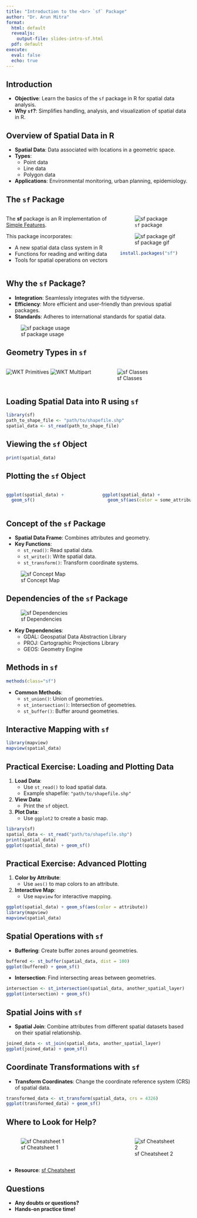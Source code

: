 ```yaml
---
title: "Introduction to the <br> `sf` Package"
author: "Dr. Arun Mitra"
format: 
  html: default
  revealjs: 
    output-file: slides-intro-sf.html
  pdf: default
execute: 
  eval: false
  echo: true
---
```


## Introduction

- **Objective**: Learn the basics of the `sf` package in R for spatial data analysis.
- **Why `sf`?**: Simplifies handling, analysis, and visualization of spatial data in R.

## Overview of Spatial Data in R

- **Spatial Data**: Data associated with locations in a geometric space.
- **Types**: 
  - Point data
  - Line data
  - Polygon data
- **Applications**: Environmental monitoring, urban planning, epidemiology.

## The `sf` Package {.smaller}

::: columns
::: {.column width="60%"}
The **sf** package is an R implementation of [Simple Features](https://en.wikipedia.org/wiki/Simple_Features).

This package incorporates:

-   A new spatial data class system in R
-   Functions for reading and writing data
-   Tools for spatial operations on vectors
:::

::: {.column width="40%"}

::: {.content-hidden when-format="pdf"}

![`sf` package](/images/sf_hex.gif)

:::

::: {.content-hidden unless-format="pdf"}

![sf package gif](/images/sf_hex.png)

:::

```r
install.packages("sf")
```
:::
:::

## Why the `sf` Package?

- **Integration**: Seamlessly integrates with the tidyverse.
- **Efficiency**: More efficient and user-friendly than previous spatial packages.
- **Standards**: Adheres to international standards for spatial data.
  
![sf package usage](https://www.example.com/images/sf_horst.jpg)

## Geometry Types in `sf`

::: columns
::: {.column width="50%"}
![WKT Primitives](https://www.example.com/images/wkt_primitives.png)
![WKT Multipart](https://www.example.com/images/wkt_multipart.png)
:::

::: {.column width="50%"}
![sf Classes](https://www.example.com/images/sf-classes.png)
:::
:::

## Loading Spatial Data into R using `sf`

```r
library(sf)
path_to_shape_file <- "path/to/shapefile.shp"
spatial_data <- st_read(path_to_shape_file)
```

## Viewing the `sf` Object

```r
print(spatial_data)
```

## Plotting the `sf` Object

::: columns
::: {.column width="50%"}
```r
ggplot(spatial_data) +
  geom_sf()
```
:::

::: {.column width="50%"}
```r
ggplot(spatial_data) +
  geom_sf(aes(color = some_attribute))
```
:::
:::

## Concept of the `sf` Package

- **Spatial Data Frame**: Combines attributes and geometry.
- **Key Functions**:
  - `st_read()`: Read spatial data.
  - `st_write()`: Write spatial data.
  - `st_transform()`: Transform coordinate systems.
  
![sf Concept Map](https://www.example.com/images/sf_concept_map.png)

## Dependencies of the `sf` Package

![sf Dependencies](https://www.example.com/images/sf_deps.png)

- **Key Dependencies**:
  - GDAL: Geospatial Data Abstraction Library
  - PROJ: Cartographic Projections Library
  - GEOS: Geometry Engine

## Methods in `sf`

```r
methods(class="sf")
```

- **Common Methods**:
  - `st_union()`: Union of geometries.
  - `st_intersection()`: Intersection of geometries.
  - `st_buffer()`: Buffer around geometries.

## Interactive Mapping with `sf`

```r
library(mapview)
mapview(spatial_data)
```

## Practical Exercise: Loading and Plotting Data

1. **Load Data**:
   - Use `st_read()` to load spatial data.
   - Example shapefile: `"path/to/shapefile.shp"`
   
2. **View Data**:
   - Print the `sf` object.
   
3. **Plot Data**:
   - Use `ggplot2` to create a basic map.
   
```r
library(sf)
spatial_data <- st_read("path/to/shapefile.shp")
print(spatial_data)
ggplot(spatial_data) + geom_sf()
```

## Practical Exercise: Advanced Plotting

1. **Color by Attribute**:
   - Use `aes()` to map colors to an attribute.
   
2. **Interactive Map**:
   - Use `mapview` for interactive mapping.
   
```r
ggplot(spatial_data) + geom_sf(aes(color = attribute))
library(mapview)
mapview(spatial_data)
```

## Spatial Operations with `sf`

- **Buffering**: Create buffer zones around geometries.
  
```r
buffered <- st_buffer(spatial_data, dist = 100)
ggplot(buffered) + geom_sf()
```

- **Intersection**: Find intersecting areas between geometries.

```r
intersection <- st_intersection(spatial_data, another_spatial_layer)
ggplot(intersection) + geom_sf()
```

## Spatial Joins with `sf`

- **Spatial Join**: Combine attributes from different spatial datasets based on their spatial relationship.
  
```r
joined_data <- st_join(spatial_data, another_spatial_layer)
ggplot(joined_data) + geom_sf()
```

## Coordinate Transformations with `sf`

- **Transform Coordinates**: Change the coordinate reference system (CRS) of spatial data.
  
```r
transformed_data <- st_transform(spatial_data, crs = 4326)
ggplot(transformed_data) + geom_sf()
```

## Where to Look for Help?

::: columns
::: {.column width="60%"}
![sf Cheatsheet 1](https://www.example.com/images/sf_cheatsheet.png)
:::

::: {.column width="40%"}
![sf Cheatsheet 2](https://www.example.com/images/sf_cheatsheet2.png)
:::
:::

- **Resource**: [sf Cheatsheet](https://posit.co/wp-content/uploads/2022/10/sf.pdf)

## Questions

- **Any doubts or questions?**
- **Hands-on practice time!**